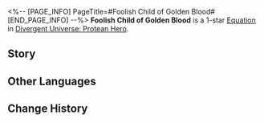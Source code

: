 <%-- [PAGE_INFO]
PageTitle=#Foolish Child of Golden Blood#
[END_PAGE_INFO] --%>
{{Equation Infobox
|period   = Protean Hero
|rarity   = 1
|path1    = Destruction*2
|path2    = The Hunt*2
|effect   = When an enemy target is defeated, increase the Charging Efficiency of "{{Trait|Blazar}}" by {{Color|h|18%}} up to a maximum of {{Color|h|3}} stack(s). Also, restores HP for all allies equal to {{Color|h|30%}} of their respective Max HP.
|mentions = Kephale
}}
'''Foolish Child of Golden Blood''' is a 1-star [[Divergent Universe: Protean Hero/Equatoins|Equation]] in [[Divergent Universe: Protean Hero]].

==Story==
{{Description|I hate those fools and detest the shameful tragedy of mankind turning their weapons against each other.<br />The golden blood bestowed by the gods failed to revive the golden age,<br />And supernatural strength is not a synonym for virtue. Greedy souls ultimately succumb to the power of bloodlines.<br />I've witnessed armored warriors shattering city walls, robe-clad figures halting time,<br />Silent ones awakening molten lava, and the Faceless ascending to the throne.<br />The spears aimed at doom are turned against mankind themselves.<br />Benedictions, far more precious than gold, are traded for glory, wealth, and power.<br />People slay neighboring generals to prove their strength,<br />And destroy thriving city-states to uphold their fame!<br />Clashes among golden blood, wars fought over gold,<br />And prophecies for the Throne of Worlds &mdash; how many conquests have commenced in your name!}}
<!--
==Gameplay Notes==
* 
-->
==Other Languages==
{{Other Languages
|en   = Foolish Child of Golden Blood
|zhs  = 金血愚子
|zht  = 金血愚子
|ja   = {{Rubi|黄金|おうごん}}の{{Rubi|血|ち}}を{{Rubi|受|う}}け{{Rubi|継|つ}}ぐ{{Rubi|愚者|ぐしゃ}}
|ko   = 황금 피의 어리석은 자
|es   = Necio de sangre dorada
|fr   = Enfant insensé du sang doré
|ru   = Глупое дитя золотой крови
|th   = คนเขลาโลหิตทอง
|vi   = Kẻ Ngốc Máu Vàng
|de   = Törichtes Kind aus goldenem Blut
|id   = Foolish Child of Golden Blood
|pt   = Criança Tola de Sangue Dourado
}}

==Change History==
{{Change History|3.1}}